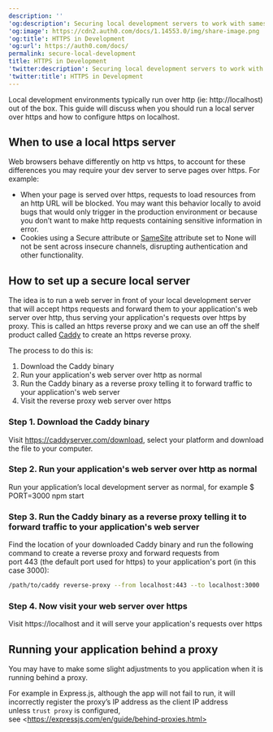 ---
description: ''
'og:description': Securing local development servers to work with samesite cookies
'og:image': https://cdn2.auth0.com/docs/1.14553.0/img/share-image.png
'og:title': HTTPS in Development
'og:url': https://auth0.com/docs/
permalink: secure-local-development
title: HTTPS in Development
'twitter:description': Securing local development servers to work with samesite cookies
'twitter:title': HTTPS in Development
---
Local development environments typically run over http (ie: http://localhost) out of the box. This guide will discuss when you should run a local server over https and how to configure https on localhost.

## When to use a local https server

Web browsers behave differently on http vs https, to account for these differences you may require your dev server to serve pages over https. For example:

* When your page is served over https, requests to load resources from an http URL will be blocked. You may want this behavior locally to avoid bugs that would only trigger in the production environment or because you don’t want to make http requests containing sensitive information in error.
* Cookies using a Secure attribute or [SameSite](https://auth0.com/blog/browser-behavior-changes-what-developers-need-to-know/) attribute set to None will not be sent across insecure channels, disrupting authentication and other functionality.

## How to set up a secure local server

The idea is to run a web server in front of your local development server that will accept https requests and forward them to your application's web server over http, thus serving your application's requests over https by proxy. This is called an https reverse proxy and we can use an off the shelf product called [Caddy](https://caddyserver.com/v2) to create an https reverse proxy.

The process to do this is:

1. Download the Caddy binary
2. Run your application's web server over http as normal
3. Run the Caddy binary as a reverse proxy telling it to forward traffic to your application's web server
4. Visit the reverse proxy web server over https

### Step 1. Download the Caddy binary

Visit https://caddyserver.com/download, select your platform and download the file to your computer.

### Step 2. Run your application's web server over http as normal

Run your application’s local development server as normal, for example $ PORT=3000 npm start

### Step 3. Run the Caddy binary as a reverse proxy telling it to forward traffic to your application's web server

Find the location of your downloaded Caddy binary and run the following command to create a reverse proxy and forward requests from port 443 (the default port used for https) to your application's port (in this case 3000):

```bash wrap lines
/path/to/caddy reverse-proxy --from localhost:443 --to localhost:3000
```

### Step 4. Now visit your web server over https

Visit https://localhost and it will serve your application's requests over https

## Running your application behind a proxy

You may have to make some slight adjustments to you application when it is running behind a proxy.

For example in Express.js, although the app will not fail to run, it will incorrectly register the proxy’s IP address as the client IP address unless `trust proxy` is configured, see \<https://expressjs.com/en/guide/behind-proxies.html>